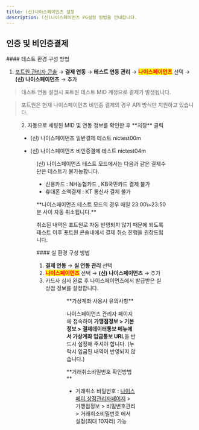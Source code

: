 ```yaml
---
title: (신)나이스페이먼츠 설정
description: (신)나이스페이먼츠 PG설정 방법을 안내합니다.
---
```





## 인증 및 비인증결제

<Tabs>
<Tab title="테스트 결제">
#### 테스트 환경 구성 방법

1. [포트원 관리자 콘솔](https://admin.portone.io/) → **결제 연동** → **테스트 연동 관리** → <mark style="color:red;">**나이스페이먼츠**</mark> 선택 → **(신) 나이스페이먼츠** → 추가

> 테스트 연동 설정시 포트원 테스트 MID 계정으로 결제가 발생됩니다.

> 포트원은 현재 나이스페이먼츠 비인증 결제의 경우 API 방식만 지원하고 있습니다.

<Figure
  src={image1}
  caption="결제 연동 → 테스트 연동 관리 → 나이스페이먼츠 선택 → (신) 나이스페이먼츠 → 추가"
/>
2. 자동으로 세팅된 MID 및 연동 정보를 확인한 후 **저장** 클릭

- (신) 나이스페이먼츠 일반결제 테스트 nictest00m

- (신) 나이스페이먼츠 비인증결제 테스트 nictest04m

<Figure src={image2} caption="자동으로 세팅된 MID 및 연동 정보를 확인 후 저장 클릭" />

(신) 나이스페이먼츠 테스트 모드에서는 다음과 같은 결제수단은 테스트가 불가능합니다. 

- 신용카드 : NH농협카드 , KB국민카드 결제 불가
- 휴대폰 소액결제 : KT 통신사 결제 불가

<Hint style="info">
**나이스페이먼츠 테스트 모드의 경우 매일 23:00\~23:50분 사이 자동 취소됩니다.**

취소된 내역은 포트원로 자동 반영되지 않기 때문에 되도록 테스트 이후 포트원 콘솔내에서 결제 취소 진행을 권장드립니다. 

</Hint>

</Tab>

<Tab title="실 결제">
#### 실 환경 구성 방법

1. **결제 연동** → **실 연동 관리** 선택
2. <mark style="color:red;">**나이스페이먼츠**</mark> 선택 → **(신) 나이스페이먼츠** → 추가
3. 카드사 심사 완료 후 나이스페이먼츠에서 발급받은 실 상점 정보를 설정합니다.

<Figure src={image3} caption="실 연동 -> (신)나이스페이먼츠 추가" />

<Figure
  src={image4}
  caption="카드사 심사 완료 후 나이스페이먼츠에서 발급받은 실 상점 정보 설정"
/>

<Hint style="info">
**가상계좌 사용시 유의사항**

나이스페이먼츠 관리자 페이지에 접속하여 **가맹점정보 > 기본정보 > 결제데이터통보 메뉴에서 가상계좌 입금통보 URL**을 반드시 설정해 주셔야 합니다. (누락시 입금된 내역이 반영되지 않습니다.)

</Hint>

<Hint style="info">
**거래취소비밀번호 확인방법**

- 거래취소 비밀번호 :  [나이스페이 상점관리자페이지](https://npg.nicepay.co.kr/logIn.do) > 가맹점정보 > 비밀번호관리 > 거래취소비밀번호 에서 설정(최대 10자리) 가능
</Hint>


</Tab>
</Tabs>
